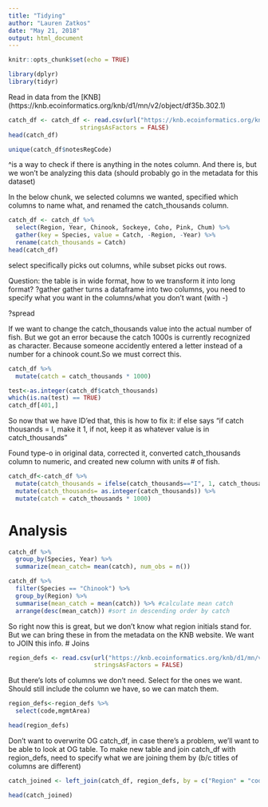 ```yaml
---
title: "Tidying"
author: "Lauren Zatkos"
date: "May 21, 2018"
output: html_document
---
```


```r
knitr::opts_chunk$set(echo = TRUE)
```

```r
library(dplyr)
library(tidyr)
```
Read in data from the [KNB] (https://knb.ecoinformatics.org/knb/d1/mn/v2/object/df35b.302.1) 
```r
catch_df <- catch_df <- read.csv(url("https://knb.ecoinformatics.org/knb/d1/mn/v2/object/df35b.302.1", method = "libcurl"),
                    stringsAsFactors = FALSE)
head(catch_df)
```
```r
unique(catch_df$notesRegCode)
```
^is a way to check if there is anything in the notes column. And there is, but we won't be analyzing this data (should 
probably go in the metadata for this dataset)

In the below chunk, we selected columns we wanted, specified which columns to name what, and renamed the catch_thousands column. 
```r
catch_df <- catch_df %>%
  select(Region, Year, Chinook, Sockeye, Coho, Pink, Chum) %>%
  gather(key = Species, value = Catch, -Region, -Year) %>% 
  rename(catch_thousands = Catch)
head(catch_df)
```  
select specifically picks out columns, while subset picks out rows. 

Question: the table is in wide format, how to we transform it into long format?
?gather
gather turns a dataframe into two columns, you need to specify what you want in the columns/what you don't want (with -)

?spread

If we want to change the catch_thousands value into the actual number of fish. But we got an error because the catch 1000s is currently recognized as character. Because someone accidently entered a letter instead of a number for a chinook count.So we must correct this. 
```r
catch_df %>%
  mutate(catch = catch_thousands * 1000)

test<-as.integer(catch_df$catch_thousands)
which(is.na(test) == TRUE)
catch_df[401,]
``` 
So now that we have ID'ed that, this is how to fix it: if else says "if catch thousands = I, make it 1, if not, keep it as whatever value is in catch_thousands"

Found type-o in original data, corrected it, converted catch_thousands column to numeric, and created new column with units # of fish. 
```r
catch_df<-catch_df %>%
  mutate(catch_thousands = ifelse(catch_thousands=="I", 1, catch_thousands)) %>%
  mutate(catch_thousands= as.integer(catch_thousands)) %>%
  mutate(catch = catch_thousands * 1000)

```

# Analysis 

```r
catch_df %>%
  group_by(Species, Year) %>%
  summarize(mean_catch= mean(catch), num_obs = n())
```

```r
catch_df %>%
  filter(Species == "Chinook") %>% 
  group_by(Region) %>% 
  summarise(mean_catch = mean(catch)) %>% #calculate mean catch
  arrange(desc(mean_catch)) #sort in descending order by catch
```
So right now this is great, but we don't know what region initials stand for. But we can bring these in from the metadata on the KNB website. We want to JOIN this info. 
# Joins 

```r
region_defs <- read.csv(url("https://knb.ecoinformatics.org/knb/d1/mn/v2/object/df35b.303.1", method = "libcurl"),
                        stringsAsFactors = FALSE)
```
But there's lots of columns we don't need. Select for the ones we want. Should still include the column we have, so we can match them. 
```r
region_defs<-region_defs %>% 
  select(code,mgmtArea)

head(region_defs)
```
Don't want to overwrite OG catch_df, in case there's a problem, we'll want to be able to look at OG table. To make new table and join catch_df with region_defs, need to specify what we are joining them by (b/c titles of columns are different)
```r
catch_joined <- left_join(catch_df, region_defs, by = c("Region" = "code"))

head(catch_joined)
```